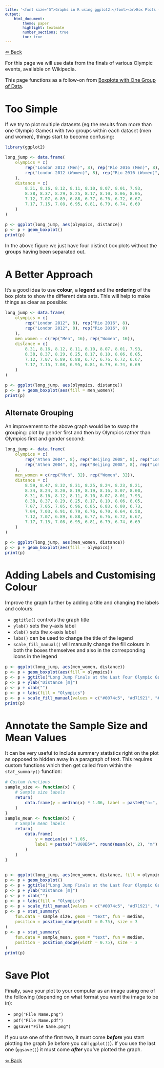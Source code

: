 ```yaml
---
title: '<font size="5">Graphs in R using ggplot2:</font><br>Box Plots (aka Box-and-Whisker Plots) with Multiple Groups'
output:
    html_document:
        theme: paper
        highlight: textmate
        number_sections: true
        toc: true
---
```

<font size="3">

[⇦ Back](../../../R.html)

For this page we will use data from the finals of various Olympic events, available on Wikipedia.

This page functions as a follow-on from [Boxplots with One Group of Data](boxplots_single_group.html).

Too Simple
==========
If we try to plot multiple datasets (eg the results from more than one Olympic Games) with two groups within each dataset (men and women), things start to become confusing:

```r
library(ggplot2)

long_jump <- data.frame(
    olympics = c(
        rep("London 2012 (Men)", 8), rep("Rio 2016 (Men)", 8),
        rep("London 2012 (Women)", 8), rep("Rio 2016 (Women)", 8)
    ),
    distance = c(
        8.31, 8.16, 8.12, 8.11, 8.10, 8.07, 8.01, 7.93,
        8.38, 8.37, 8.29, 8.25, 8.17, 8.10, 8.06, 8.05,
        7.12, 7.07, 6.89, 6.88, 6.77, 6.76, 6.72, 6.67,
        7.17, 7.15, 7.08, 6.95, 6.81, 6.79, 6.74, 6.69
    )
)

p <- ggplot(long_jump, aes(olympics, distance))
p <- p + geom_boxplot()
print(p)
```

In the above figure we just have four distinct box plots without the groups having been separated out.

A Better Approach
=================
It's a good idea to use **colour**, a **legend** and the **ordering** of the box plots to show the different data sets. This will help to make things as clear as possible:

```r
long_jump <- data.frame(
    olympics = c(
        rep("London 2012", 8), rep("Rio 2016", 8),
        rep("London 2012", 8), rep("Rio 2016", 8)
    ),
    men_women = c(rep("Men", 16), rep("Women", 16)),
    distance = c(
        8.31, 8.16, 8.12, 8.11, 8.10, 8.07, 8.01, 7.93,
        8.38, 8.37, 8.29, 8.25, 8.17, 8.10, 8.06, 8.05,
        7.12, 7.07, 6.89, 6.88, 6.77, 6.76, 6.72, 6.67,
        7.17, 7.15, 7.08, 6.95, 6.81, 6.79, 6.74, 6.69
    )
)

p <- ggplot(long_jump, aes(olympics, distance))
p <- p + geom_boxplot(aes(fill = men_women))
print(p)
```

Alternate Grouping
------------------
An improvement to the above graph would be to swap the grouping: plot by gender first and then by Olympics rather than Olympics first and gender second:

```r
long_jump <- data.frame(
    olympics = c(
        rep("Athen 2004", 8), rep("Beijing 2008", 8), rep("London 2012", 8), rep("Rio 2016", 8),
        rep("Athen 2004", 8), rep("Beijing 2008", 8), rep("London 2012", 8), rep("Rio 2016", 8)
    ),
    men_women = c(rep("Men", 32), rep("Women", 32)),
    distance = c(
        8.59, 8.47, 8.32, 8.31, 8.25, 8.24, 8.23, 8.21,
        8.34, 8.24, 8.20, 8.19, 8.19, 8.16, 8.07, 8.00,
        8.31, 8.16, 8.12, 8.11, 8.10, 8.07, 8.01, 7.93,
        8.38, 8.37, 8.29, 8.25, 8.17, 8.10, 8.06, 8.05,
        7.07, 7.05, 7.05, 6.96, 6.85, 6.83, 6.80, 6.73,
        7.04, 7.03, 6.91, 6.79, 6.76, 6.70, 6.64, 6.58,
        7.12, 7.07, 6.89, 6.88, 6.77, 6.76, 6.72, 6.67,
        7.17, 7.15, 7.08, 6.95, 6.81, 6.79, 6.74, 6.69
    )
)

p <- ggplot(long_jump, aes(men_women, distance))
p <- p + geom_boxplot(aes(fill = olympics))
print(p)
```

Adding Labels and Customising Colour
====================================
Improve the graph further by adding a title and changing the labels and colours:

- `ggtitle()` controls the graph title
- `ylab()` sets the y-axis label
- `xlab()` sets the x-axis label
- `labs()` can be used to change the title of the legend
- `scale_fill_manual()` will manually change the fill colours in both the boxes themselves and also in the corresponding icons in the legend

```r
p <- ggplot(long_jump, aes(men_women, distance))
p <- p + geom_boxplot(aes(fill = olympics))
p <- p + ggtitle("Long Jump Finals at the Last Four Olympic Games")
p <- p + ylab("Distance [m]")
p <- p + xlab("")
p <- p + labs(fill = "Olympics")
p <- p + scale_fill_manual(values = c("#0074c5", "#d71921", "#e400a3", "#00a650"))
print(p)
```

Annotate the Sample Size and Mean Values
========================================
It can be very useful to include summary statistics right on the plot as opposed to hidden away in a paragraph of text. This requires custom functions which then get called from within the `stat_summary()` function:

```r
# Custom functions
sample_size <- function(x) {
    # Sample size labels
    return(
        data.frame(y = median(x) * 1.06, label = paste0("n=", length(x)))
    )
}
sample_mean <- function(x) {
    # Sample mean labels
    return(
        data.frame(
            y = median(x) * 1.05,
            label = paste0("\U00B5=", round(mean(x), 2), "m")
        )
    )
}


p <- ggplot(long_jump, aes(men_women, distance, fill = olympics))
p <- p + geom_boxplot()
p <- p + ggtitle("Long Jump Finals at the Last Four Olympic Games")
p <- p + ylab("Distance [m]")
p <- p + xlab("")
p <- p + labs(fill = "Olympics")
p <- p + scale_fill_manual(values = c("#0074c5", "#d71921", "#e400a3", "#00a650"))
p <- p + stat_summary(
    fun.data = sample_size, geom = "text", fun = median,
    position = position_dodge(width = 0.75), size = 3
)
p <- p + stat_summary(
    fun.data = sample_mean, geom = "text", fun = median,
    position = position_dodge(width = 0.75), size = 3
)
print(p)
```

Save Plot
=========
Finally, save your plot to your computer as an image using one of the following (depending on what format you want the image to be in):

- `png("File Name.png")`
- `pdf("File Name.pdf")`
- `ggsave("File Name.png")`

If you use one of the first two, it must come __*before*__ you start plotting the graph (ie before you call `ggplot()`). If you use the last one (`ggsave()`) it must come __*after*__ you've plotted the graph.

[⇦ Back](../../../R.html)

</font>
